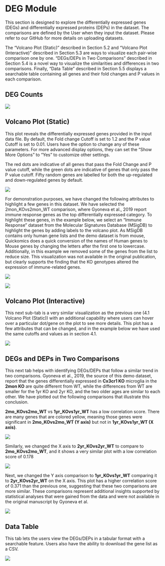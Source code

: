 # DEG Module

This section is designed to explore the differentially expressed genes (DEGs) and differentially expressed proteins (DEPs) in the dataset. The comparisons are defined by the User when they input the dataset. Please refer to our GitHub for more details on uploading datasets.

The “Volcano Plot (Static)” described in Section 5.2 and “Volcano Plot (Interactive)” described in Section 5.3 are ways to visualize each pair-wise comparison one by one. “DEGs/DEPs in Two Comparisons” described in Section 5.4 is a novel way to visualize the similarities and differences in two comparisons. Finally, “Data Table” described in Section 5.5 displays a searchable table containing all genes and their fold changes and P values in each comparison.

## DEG Counts

[![](https://interactivereport.github.io/Quickomics/tutorial/Figures/FigureS5.1_1.png)](https://interactivereport.github.io/Quickomics/tutorial/Figures/FigureS5.1_1.png)

## Volcano Plot (Static)

This plot reveals the differentially expressed genes provided in the input data file. By default, the Fold change Cutoff is set to 1.2 and the P value Cutoff is set to 0.01. Users have the option to change any of these parameters. For more advanced display options, they can set the “Show More Options” to “Yes” to customize other settings.

The red dots are indicative of all genes that pass the Fold Change and P value cutoff, while the green dots are indicative of genes that only pass the P value cutoff. Fifty random genes are labelled for both the up-regulated and down-regulated genes by default.

[![](https://interactivereport.github.io/Quickomics/tutorial/Figures/FigureS5.2_1.png)](https://interactivereport.github.io/Quickomics/tutorial/Figures/FigureS5.2_1.png)

For demonstration purposes, we have changed the following attributes to highlight a few genes in this dataset. We have selected the 2mon_KOvs2mon_WT comparison, where Gyoneva et al., 2019 report immune response genes as the top differentially expressed category. To highlight these genes, in the example below, we select an “Immune Response” dataset from the Molecular Signatures Database (MSigDB) to highlight the genes by adding labels to the volcano plot. As MSigDB contains only human gene lists and the demo dataset is from mouse, Quickomics does a quick conversion of the names of Human genes to Mouse genes by changing the letters after the first one to lowercase. Additionally, in this example we removed some of the genes from the list to reduce size. This visualization was not available in the original publication, but clearly supports the finding that the KO genotypes altered the expression of immune-related genes.

[![](https://interactivereport.github.io/Quickomics/tutorial/Figures/FigureS5.2_2.png)](https://interactivereport.github.io/Quickomics/tutorial/Figures/FigureS5.2_2.png)

[![](https://interactivereport.github.io/Quickomics/tutorial/Figures/FigureS5.2_3.png)](https://interactivereport.github.io/Quickomics/tutorial/Figures/FigureS5.2_3.png)

## Volcano Plot (Interactive)

This next sub-tab is a very similar visualization as the previous one (4.1 Volcano Plot (Static)) with an additional capability where users can hover over a particular dot/gene on the plot to see more details. This plot has a few attributes that can be changed, and in the example below we have used the same cutoffs and values as in section 4.1.

[![](https://interactivereport.github.io/Quickomics/tutorial/Figures/FigureS5.3_1.png)](https://interactivereport.github.io/Quickomics/tutorial/Figures/FigureS5.3_1.png)

## DEGs and DEPs in Two Comparisons

This next tab helps with identifying DEGs/DEPs that follow a similar trend in two comparisons. Gyoneva et al., 2019, the source of this demo dataset, report that the genes differentially expressed in **Cx3cr1 KO** microglia in the **2mon KO** are quite different from WT, while the differences from WT are smaller for the 1yr KO and 2yr KO, and the two older ages are similar to each other. We have plotted out the following comparisons that illustrate this conclusion.

**2mo_KOvs2mo_WT** vs **1yr_KOvs1yr_WT** has a low correlation score. There are many genes that are colored yellow, meaning those genes were significant in **2mo_KOvs2mo_WT (Y axis)** but not in **1yr_KOvs1yr_WT (X axis)**.

[![](https://interactivereport.github.io/Quickomics/tutorial/Figures/FigureS5.4_1.png)](https://interactivereport.github.io/Quickomics/tutorial/Figures/FigureS5.4_1.png)

Similarly, we changed the X axis to **2yr_KOvs2yr_WT** to compare to **2mo_KOvs2mo_WT**, and it shows a very similar plot with a low correlation score of 0.178

[![](https://interactivereport.github.io/Quickomics/tutorial/Figures/FigureS5.4_2.png)](https://interactivereport.github.io/Quickomics/tutorial/Figures/FigureS5.4_2.png)

Next, we changed the Y axis comparison to **1yr_KOvs1yr_WT** comparing it to **2yr_KOvs2yr_WT** on the X axis. This plot has a higher correlation score of 0.371 than the previous one, suggesting that these two comparisons are more similar. These comparisons represent additional insights supported by statistical analyses that were gained from the data and were not available in the original manuscript by Gyoneva et al.

[![](https://interactivereport.github.io/Quickomics/tutorial/Figures/FigureS5.4_3.png)](https://interactivereport.github.io/Quickomics/tutorial/Figures/FigureS5.4_3.png)

## Data Table

This tab lets the users view the DEGs/DEPs in a tabular format with a searchable feature. Users also have the ability to download the gene list as a CSV.

[![](https://interactivereport.github.io/Quickomics/tutorial/Figures/FigureS5.5_1.png)](https://interactivereport.github.io/Quickomics/tutorial/Figures/FigureS5.5_1.png)

